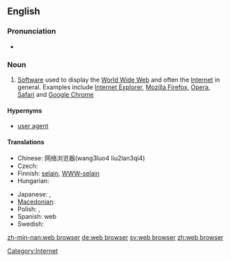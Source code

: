 {{wikipedia}}
==English==

===Pronunciation===
* {{SAMPA|/web br\`aUz3`/}}

===Noun===
{{en-noun|sg=[[web]] [[browser]]}}

# [[software|Software]] used to display the [[World Wide Web]] and often the [[Internet]] in general. Examples include [[w:Internet Explorer|Internet Explorer]], [[w:Mozilla Firefox|Mozilla Firefox]], [[w:Opera (web browser)|Opera]], [[w:Safari (web browser)|Safari]] and [[w:Google Chrome|Google Chrome]]

====Hypernyms====
* [[user agent]]

====Translations====
{{trans-top|Software used to display the World Wide Web}}
* Chinese: 网络浏览器(wang3luo4 liu2lan3qi4)
* Czech: {{t-|cs|webový prohlížeč|m}}
* Finnish: [[selain]], [[WWW-selain]]
* Hungarian: {{t-|hu|webböngésző}}
{{trans-mid}}
* Japanese: {{t-|ja|ブラウザ|tr=brauza}}, {{t-|ja|ウェブブラウザ|tr=Webu brauza}}
* [[Macedonian]]: {{t-|mk|прелистувач|m|tr=prelístuvač}}
* Polish: {{t|pl|przeglądarka|f}},  {{t|pl|przeglądarka internetowa|f}}
* Spanish: {{t|es|navegador|m}} web
* Swedish: {{t+|sv|webbläsare}}
{{trans-bottom}}

[[Category:Internet]]

[[zh-min-nan:web browser]]
[[de:web browser]]
[[sv:web browser]]
[[zh:web browser]]
